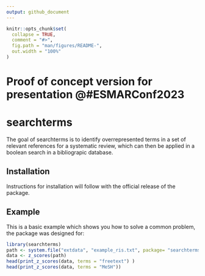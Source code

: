 ```yaml
---
output: github_document
---
```


<!-- README.md is generated from README.Rmd. Please edit that file -->

```r
knitr::opts_chunk$set(
  collapse = TRUE,
  comment = "#>",
  fig.path = "man/figures/README-",
  out.width = "100%"
)
```
# Proof of concept version for presentation @#ESMARConf2023
# searchterms

<!-- badges: start -->
<!-- badges: end -->

The goal of searchterms is to identify overrepresented terms in a set of relevant references for a systematic review, which can then be applied in a boolean search in a bibliograpic database.

## Installation
Instructions for installation will follow with the official release of the package. 

## Example

This is a basic example which shows you how to solve a common problem, the package was designed for:

```r
library(searchterms)
path <- system.file("extdata", "example_ris.txt", package= "searchterms", mustWork = T)
data <- z_scores(path)
head(print_z_scores(data, terms = "freetext") )
head(print_z_scores(data, terms = "MeSH"))
```
